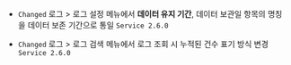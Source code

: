 
- <code class="Changed">Changed</code> <span class="uitext">로그</span> &gt; <span class="uitext">로그 설정</span> 메뉴에서 <strong>데이터 유지 기간</strong>, <span class="b600">데이터 보관일</span> 항목의 명칭을 <span class="uitext">데이터 보존 기간</span>으로 통일 <code class='changelog-service'>Service 2.6.0​</code>

- <code class="Changed">Changed</code> <span class="uitext">로그</span> &gt; <span class="uitext">로그 검색</span> 메뉴에서 로그 조회 시 누적된 건수 표기 방식 변경 <code class='changelog-service'>Service 2.6.0​</code>

